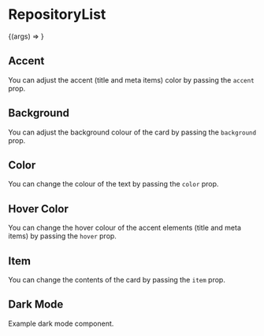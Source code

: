 

<Meta title="Organisms | RepositoryList" component={RepositoryList} />

# RepositoryList

<Preview>
  <Story
    name="Basic"
    args={{
      data: [
        {
          name: 'stegappasaurus',
          description:
            'An mobile app, created using React Native. Uses steganography to hide messages in images.',
          link: '/project/stegappasaurus',
          stars: 4,
          url: 'https://gitlab.com/hmajid2301/stegappasaurus',
        },
        {
          name: 'composerisation',
          description:
            'Converts commands between docker run and docker compose.',
          link: '/project/composerisation',
          stars: 1,
          url: 'https://gitlab.com/hmajid2301/composerisation',
        },
        {
          name: 'another_one',
          description:
            'Converts commands between docker run and docker compose.',
          link: '/project/composerisation',
          stars: 10,
          url: 'https://gitlab.com/hmajid2301/composerisation',
        },
      ],
    }}
  >
    {(args) => <RepositoryList {...args} />}
  </Story>
</Preview>

<Props story="Basic" />

## Accent

You can adjust the accent (title and meta items) color by passing the `accent` prop.

<Preview>
  <Story name="Accent Colour">
    <RepositoryList
      accent="gray-500"
      item={{
        name: 'stegappasaurus',
        description:
          'An mobile app, created using React Native. Uses steganography to hide messages in images.',
        link: '/project/stegappasaurus',
        stars: 4,
        url: 'https://gitlab.com/hmajid2301/stegappasaurus',
      }}
    />
  </Story>
</Preview>

## Background

You can adjust the background colour of the card by passing the `background` prop.

<Preview>
  <Story name="Background">
    <RepositoryList
      background="gray-100"
      item={{
        name: 'stegappasaurus',
        description:
          'An mobile app, created using React Native. Uses steganography to hide messages in images.',
        link: '/project/stegappasaurus',
        stars: 4,
        url: 'https://gitlab.com/hmajid2301/stegappasaurus',
      }}
    />
  </Story>
</Preview>

## Color

You can change the colour of the text by passing the `color` prop.

<Preview>
  <Story name="Color">
    <RepositoryList
      color="gray-500"
      item={{
        name: 'stegappasaurus',
        description:
          'An mobile app, created using React Native. Uses steganography to hide messages in images.',
        link: '/project/stegappasaurus',
        stars: 4,
        url: 'https://gitlab.com/hmajid2301/stegappasaurus',
      }}
    />
  </Story>
</Preview>

## Hover Color

You can change the hover colour of the accent elements (title and meta items) by passing the `hover` prop.

<Preview>
  <Story name="Hover Color">
    <RepositoryList
      hover="purple-500"
      item={{
        name: 'stegappasaurus',
        description:
          'An mobile app, created using React Native. Uses steganography to hide messages in images.',
        link: '/project/stegappasaurus',
        stars: 4,
        url: 'https://gitlab.com/hmajid2301/stegappasaurus',
      }}
    />
  </Story>
</Preview>

## Item

You can change the contents of the card by passing the `item` prop.

<Preview>
  <Story name="Item">
    <RepositoryList
      item={{
        name: 'composerisation',
        description: 'Converts commands between docker run and docker compose.',
        link: '/project/composerisation',
        stars: 1,
        url: 'https://gitlab.com/hmajid2301/composerisation',
      }}
    />
  </Story>
</Preview>

## Dark Mode

Example dark mode component.

<Preview>
  <Story name="Dark Mode">
    <RepositoryList
      accent="gray-200"
      background={theme.dark.background}
      color={theme.dark.text}
      item={{
        name: 'composerisation',
        description: 'Converts commands between docker run and docker compose.',
        link: '/project/composerisation',
        stars: 1,
        url: 'https://gitlab.com/hmajid2301/composerisation',
      }}
    />
  </Story>
</Preview>

